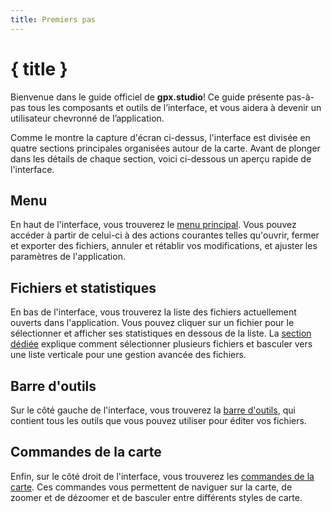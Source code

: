 ```yaml
---
title: Premiers pas
---
```


<script lang="ts">
</script>

# { title }

Bienvenue dans le guide officiel de **gpx.studio**!
Ce guide présente pas-à-pas tous les composants et outils de l’interface, et vous aidera à devenir un utilisateur chevronné de l’application.

<DocsImage src="getting-started/interface" alt="L'interface de gpx.studio." />

Comme le montre la capture d'écran ci-dessus, l'interface est divisée en quatre sections principales organisées autour de la carte. 
Avant de plonger dans les détails de chaque section, voici ci-dessous un aperçu rapide de l'interface.

## Menu

En haut de l'interface, vous trouverez le [menu principal](./menu).
Vous pouvez accéder à partir de celui-ci à des actions courantes telles qu'ouvrir, fermer et exporter des fichiers, annuler et rétablir vos modifications, et ajuster les paramètres de l'application.

## Fichiers et statistiques

En bas de l'interface, vous trouverez la liste des fichiers actuellement ouverts dans l'application.
Vous pouvez cliquer sur un fichier pour le sélectionner et afficher ses statistiques en dessous de la liste.
La [section dédiée](./files-and-stats) explique comment sélectionner plusieurs fichiers et basculer vers une liste verticale pour une gestion avancée des fichiers.

## Barre d'outils

Sur le côté gauche de l'interface, vous trouverez la [barre d'outils](./toolbar), qui contient tous les outils que vous pouvez utiliser pour éditer vos fichiers.

## Commandes de la carte

Enfin, sur le côté droit de l'interface, vous trouverez les [commandes de la carte](./map-controls).
Ces commandes vous permettent de naviguer sur la carte, de zoomer et de dézoomer et de basculer entre différents styles de carte.
